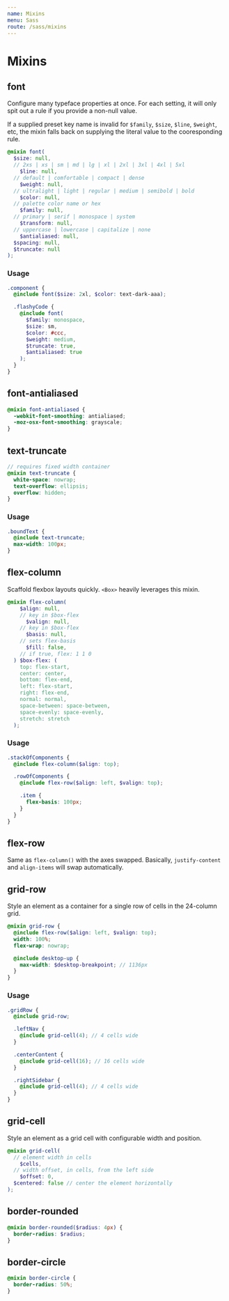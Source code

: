 ```yaml
---
name: Mixins
menu: Sass
route: /sass/mixins
---
```


# Mixins

## font

Configure many typeface properties at once. For each setting, it will only spit out a rule if you provide a non-null value.

If a supplied preset key name is invalid for `$family`, `$size`, `$line`, `$weight`, etc,
the mixin falls back on supplying the literal value to
the cooresponding rule.

```scss
@mixin font(
  $size: null,
  // 2xs | xs | sm | md | lg | xl | 2xl | 3xl | 4xl | 5xl
    $line: null,
  // default | comfortable | compact | dense
    $weight: null,
  // ultralight | light | regular | medium | semibold | bold
    $color: null,
  // palette color name or hex
    $family: null,
  // primary | serif | monospace | system
    $transform: null,
  // uppercase | lowercase | capitalize | none
    $antialiased: null,
  $spacing: null,
  $truncate: null
);
```

### Usage

```scss
.component {
  @include font($size: 2xl, $color: text-dark-aaa);

  .flashyCode {
    @include font(
      $family: monospace,
      $size: sm,
      $color: #ccc,
      $weight: medium,
      $truncate: true,
      $antialiased: true
    );
  }
}
```

## font-antialiased

```scss
@mixin font-antialiased {
  -webkit-font-smoothing: antialiased;
  -moz-osx-font-smoothing: grayscale;
}
```

## text-truncate

```scss
// requires fixed width container
@mixin text-truncate {
  white-space: nowrap;
  text-overflow: ellipsis;
  overflow: hidden;
}
```

### Usage

```scss
.boundText {
  @include text-truncate;
  max-width: 100px;
}
```

## flex-column

Scaffold flexbox layouts quickly. `<Box>` heavily leverages this mixin.

```scss
@mixin flex-column(
    $align: null,
    // key in $box-flex
      $valign: null,
    // key in $box-flex
      $basis: null,
    // sets flex-basis
      $fill: false,
    // if true, flex: 1 1 0
  ) $box-flex: (
    top: flex-start,
    center: center,
    bottom: flex-end,
    left: flex-start,
    right: flex-end,
    normal: normal,
    space-between: space-between,
    space-evenly: space-evenly,
    stretch: stretch
  );
```

### Usage

```scss
.stackOfComponents {
  @include flex-column($align: top);

  .rowOfComponents {
    @include flex-row($align: left, $valign: top);

    .item {
      flex-basis: 100px;
    }
  }
}
```

## flex-row

Same as `flex-column()` with the axes swapped. Basically, `justify-content` and `align-items` will swap automatically.

## grid-row

Style an element as a container for a single row of cells in the 24-column grid.

```scss
@mixin grid-row {
  @include flex-row($align: left, $valign: top);
  width: 100%;
  flex-wrap: nowrap;

  @include desktop-up {
    max-width: $desktop-breakpoint; // 1136px
  }
}
```

### Usage

```scss
.gridRow {
  @include grid-row;

  .leftNav {
    @include grid-cell(4); // 4 cells wide
  }

  .centerContent {
    @include grid-cell(16); // 16 cells wide
  }

  .rightSidebar {
    @include grid-cell(4); // 4 cells wide
  }
}
```

## grid-cell

Style an element as a grid cell with configurable width and position.

```scss
@mixin grid-cell(
  // element width in cells
    $cells,
  // width offset, in cells, from the left side
    $offset: 0,
  $centered: false // center the element horizontally
);
```

## border-rounded

```scss
@mixin border-rounded($radius: 4px) {
  border-radius: $radius;
}
```

## border-circle

```scss
@mixin border-circle {
  border-radius: 50%;
}
```
